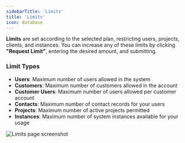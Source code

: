 ```yaml
---
sidebarTitle: 'Limits'
title: 'Limits'
icon: database
---
```


**Limits** are set according to the selected plan, restricting users, projects, clients, and instances.
<Note>You can increase any of these limits by clicking **"Request Limit"**, entering the desired amount, and submitting.</Note>

### Limit Types
- **Users**: Maximum number of users allowed in the system
- **Customers**: Maximum number of customers allowed in the account
- **Customer Users**: Maximum number of users allowed per customer account
- **Contacts**: Maximum number of contact records for your users
- **Projects**: Maximum number of active projects permitted
- **Instances**: Maximum number of system instances available for your usage

<img src="/images/started/limits.png" alt="Limits page screenshot" />